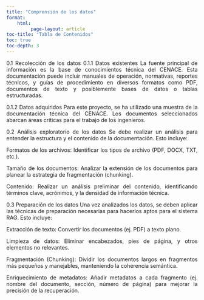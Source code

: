 ```yaml
---
title: "Comprensión de los datos"
format: 
    html:
         page-layout: article
toc-title: "Tabla de Contenidos"
toc: true
toc-depth: 3
---
```


::: {style="text-align: justify"}

0.1 Recolección de los datos
0.1.1 Datos existentes
La fuente principal de información es la base de conocimientos técnica del CENACE. Esta documentación puede incluir manuales de operación, normativas, reportes técnicos, y guías de procedimiento en diversos formatos como PDF, documentos de texto y posiblemente bases de datos o tablas estructuradas.

0.1.2 Datos adquiridos
Para este proyecto, se ha utilizado una muestra de la documentación técnica del CENACE. Los documentos seleccionados abarcan áreas críticas para el trabajo de los ingenieros.
:::

::: {style="text-align: justify"}
0.2 Análisis exploratorio de los datos
Se debe realizar un análisis para entender la estructura y el contenido de la documentación. Esto incluye:

Formatos de los archivos: Identificar los tipos de archivo (PDF, DOCX, TXT, etc.).

Tamaño de los documentos: Analizar la extensión de los documentos para planear la estrategia de fragmentación (chunking).

Contenido: Realizar un análisis preliminar del contenido, identificando términos clave, acrónimos, y la densidad de información técnica.
:::

::: {style="text-align: justify"}
0.3 Preparación de los datos
Una vez analizados los datos, se deben aplicar las técnicas de preparación necesarias para hacerlos aptos para el sistema RAG. Esto incluye:

Extracción de texto: Convertir los documentos (ej. PDF) a texto plano.

Limpieza de datos: Eliminar encabezados, pies de página, y otros elementos no relevantes.

Fragmentación (Chunking): Dividir los documentos largos en fragmentos más pequeños y manejables, manteniendo la coherencia semántica.

Enriquecimiento de metadatos: Añadir metadatos a cada fragmento (ej. nombre del documento, sección, número de página) para mejorar la precisión de la recuperación.
:::
